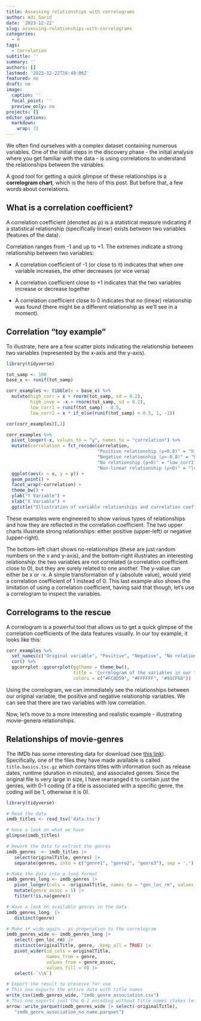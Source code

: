 ```yaml
---
title: Assessing relationships with correlograms
author: Adi Sarid
date: '2023-12-22'
slug: assessing-relationships-with-correlograms
categories:
  - R
tags:
  - Correlation
subtitle: ''
summary: ''
authors: []
lastmod: '2023-12-22T16:49:06Z'
featured: no
draft: no
image:
  caption: ''
  focal_point: ''
  preview_only: no
projects: []
editor_options: 
  markdown: 
    wrap: 72
---
```


We often find ourselves with a complex dataset containing numerous
variables. One of the initial steps in the discovery phase - the initial
analysis where you get familiar with the data - is using correlations to
understand the relationships between the variables.

A good tool for getting a quick glimpse of these relationships is a
**correlogram chart**, which is the hero of this post. But before that,
a few words about correlations.

## What is a correlation coefficient?

A correlation coefficient (denoted as ⍴) is a statistical measure
indicating if a statistical relationship (specifically linear) exists
between two variables (features of the data).

Correlation ranges from -1 and up to +1. The extremes indicate a strong
relationship between two variables:

-   A correlation coefficient of -1 (or close to it) indicates that when
    one variable increases, the other decreases (or vice versa)

-   A correlation coefficient close to +1 indicates that the two
    variables increase or decrease together

-   A correlation coefficient close to 0 indicates that no (linear)
    relationship was found (there might be a different relationship as
    we'll see in a moment).

## Correlation "toy example"

To illustrate, here are a few scatter plots indicating the relationship
between two variables (represented by the x-axis and the y-axis).

```r

library(tidyverse)

tot_samp <- 100
base_x <- runif(tot_samp)

corr_examples <- tibble(x = base_x) %>% 
  mutate(high_corr = x + rnorm(tot_samp, sd = 0.2),
         high_inve = -x + rnorm(tot_samp, sd = 0.2),
         low_corr1 = runif(tot_samp) - 0.5,
         low_corr2 = x * if_else(runif(tot_samp) < 0.5, 1, -1))

cor(corr_examples)[,1]

corr_examples %>% 
  pivot_longer(-x, values_to = "y", names_to = "correlation") %>% 
  mutate(correlation = fct_recode(correlation,
                                  "Positive relationship (⍴≈0.8)" = "high_corr",
                                  "Negative relationship (⍴≈-0.8)" = "high_inve",
                                  "No relationship (⍴≈0)" = "low_corr1",
                                  "Non-linear relationship (⍴≈0)" = "low_corr2")) %>% 
  ggplot(aes(x = x, y = y)) + 
  geom_point() + 
  facet_wrap(~correlation) + 
  theme_bw() + 
  ylab("Y Variable") + 
  xlab("X Variable") + 
  ggtitle("Illustration of variable relationships and correlation coefficient")
```

These examples were engineered to show various types of relationships
and how they are reflected in the correlation coefficient. The two upper
charts illustrate strong relationships: either positive (upper-left) or
negative (upper-right).

The bottom-left chart shows no-relationships (these are just random
numbers on the x and y-axis), and the bottom-right illustrates an
interesting relationship: the two variables are not correlated (a
correlation coefficient close to 0), but they are surely related to one
another. The y-value can either be x or -x. A simple transformation of y
(absolute value), would yield a correlation coefficient of 1 instead of
0. This last example also shows the limitation of using a correlation
coefficient, having said that though, let's use a correlogram to inspect
the variables.

## Correlograms to the rescue

A correlogram is a powerful tool that allows us to get a quick glimpse
of the correlation coefficients of the data features visually. In our
toy example, it looks like this:

```r
corr_examples %>% 
  set_names(c("Original variable", "Positive", "Negative", "No relationship", "Non-linear")) %>% 
  cor() %>% 
  ggcorrplot::ggcorrplot(ggtheme = theme_bw(), 
                         title = 'Correlogram of the variables in our "toy example"', 
                         colors = c("#FC8D59", "#FFFFFF", "#91CF60"))
```

Using the correlogram, we can immediately see the relationships between
our original variable, the positive and negative relationship variables.
We can see that there are two variables with low correlation.

Now, let's move to a more interesting and realistic example -
illustrating movie-genera relationships.

## Relationships of movie-genres

The IMDb has some interesting data for download (see [this
link](https://datasets.imdbws.com/)). Specifically, one of the files
they have made available is called `title.basics.tsc.gz` which contains
titles with information such as release dates, runtime (duration in
minutes), and associated genres. Since the original file is very large
in size, I have rearranged it to contain just the genres, with 0-1
coding (if a title is associated with a specific genre, the coding will
be 1, otherwise it is 0).

```r
library(tidyverse)

# Read the data
imdb_titles <- read_tsv('data.tsv')

# Have a look on what we have
glimpse(imdb_titles)

# Rework the data to extract the genres
imdb_genres  <- imdb_titles |>
   select(originalTitle, genres) |>
   separate(genres, into = c("genre1", "genre2", "genre3"), sep = ',')

# Make the data into a long format
imdb_genres_long <- imdb_genres |>
   pivot_longer(cols = -originalTitle, names_to = "gen_loc_rm", values_to = "genre") |>
   mutate(genre_assoc = 1) |>
   filter(!is.na(genre))

# Have a look on available genres in the data
imdb_genres_long  |>
   distinct(genre)

# Make it wide again - as preperation to the correlogram
imdb_genres_wide <- imdb_genres_long |>
   select(-gen_loc_rm) |>
   distinct(originalTitle, genre, .keep_all = TRUE) |>
   pivot_wider(id_cols = originalTitle, 
               names_from = genre, 
               values_from = genre_assoc, 
               values_fill = 0) |>
   select(-`\\N`)

# Export the result to preserve for use
# This one exports the entire data with title names
write_csv(imdb_genres_wide, "imdb_genre_association.csv")
# This one exports just the 0-1 encoding without title names (takes less space)
arrow::write_parquet(imdb_genres_wide |> select(-originalTitle), 
   "imdb_genre_association_no_name.parquet")

```
